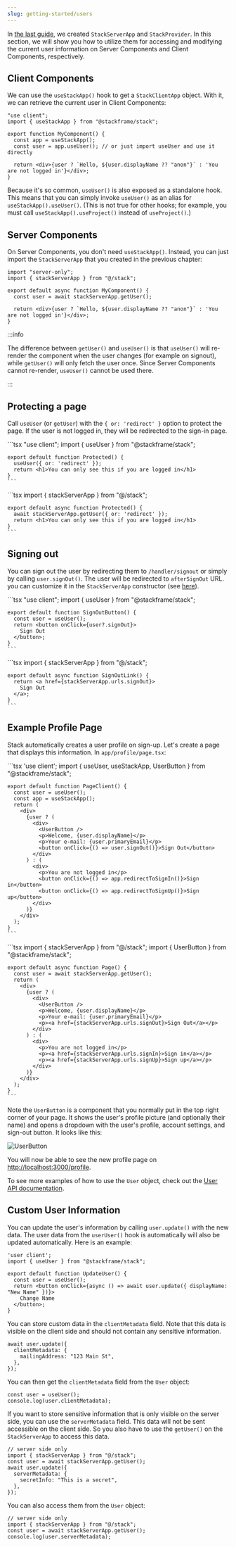 ```yaml
---
slug: getting-started/users
---
```



In [the last guide](./setup.mdx), we created `StackServerApp` and `StackProvider`. In this section, we will show you how to utilize them for accessing and modifying the current user information on Server Components and Client Components, respectively.

## Client Components

We can use the `useStackApp()` hook to get a `StackClientApp` object. With it, we can retrieve the current user in Client Components:

```tsx
"use client";
import { useStackApp } from "@stackframe/stack";

export function MyComponent() {
  const app = useStackApp();
  const user = app.useUser(); // or just import useUser and use it directly

  return <div>{user ? `Hello, ${user.displayName ?? "anon"}` : 'You are not logged in'}</div>;
}
```

Because it's so common, `useUser()` is also exposed as a standalone hook. This means that you can simply invoke `useUser()` as an alias for `useStackApp().useUser()`. (This is not true for other hooks; for example, you must call `useStackApp().useProject()` instead of `useProject()`.)

## Server Components

On Server Components, you don't need `useStackApp()`. Instead, you can just import the `StackServerApp` that you created in the previous chapter:

```tsx
import "server-only";
import { stackServerApp } from "@/stack";

export default async function MyComponent() {
  const user = await stackServerApp.getUser();

  return <div>{user ? `Hello, ${user.displayName ?? "anon"}` : 'You are not logged in'}</div>;
}
```

:::info

The difference between `getUser()` and `useUser()` is that `useUser()` will re-render the component when the user changes (for example on signout), while `getUser()` will only fetch the user once. Since Server Components cannot re-render, `useUser()` cannot be used there. 

:::


## Protecting a page

Call `useUser` (or `getUser`) with the `{ or: 'redirect' }` option to protect the page. If the user is not logged in, they will be redirected to the sign-in page.

<Tabs>
  <TabItem value="client" label="Client Component" default>
    ```tsx
    "use client";
    import { useUser } from "@stackframe/stack";

    export default function Protected() {
      useUser({ or: 'redirect' });
      return <h1>You can only see this if you are logged in</h1>
    }
    ```
  </TabItem>

  <TabItem value="server" label="Server Component">
    ```tsx
    import { stackServerApp } from "@/stack";

    export default async function Protected() {
      await stackServerApp.getUser({ or: 'redirect' });
      return <h1>You can only see this if you are logged in</h1>
    }
    ```
  </TabItem>
</Tabs>


## Signing out

You can sign out the user by redirecting them to `/handler/signout` or simply by calling `user.signOut()`. The user will be redirected to `afterSignOut` URL. you can customize it in the `StackServerApp` constructor (see [here](/docs/api-documentation/app)).


<Tabs>
  <TabItem value="client" label="user.signOut()" default>
    ```tsx
    "use client";
    import { useUser } from "@stackframe/stack";

    export default function SignOutButton() {
      const user = useUser();
      return <button onClick={user?.signOut}>
        Sign Out
      </button>;
    }
    ```
  </TabItem>

  <TabItem value="server" label="Redirect">
    ```tsx
    import { stackServerApp } from "@/stack";

    export default async function SignOutLink() {
      return <a href={stackServerApp.urls.signOut}>
        Sign Out
      </a>;
    }
    ```
  </TabItem>
</Tabs>


## Example Profile Page

Stack automatically creates a user profile on sign-up. Let's create a page that displays this information. In `app/profile/page.tsx`:

<Tabs>
  <TabItem value="client" label="Client Component" default>
    ```tsx
    'use client';
    import { useUser, useStackApp, UserButton } from "@stackframe/stack";

    export default function PageClient() {
      const user = useUser();
      const app = useStackApp();
      return (
        <div>
          {user ? (
            <div>
              <UserButton />
              <p>Welcome, {user.displayName}</p>
              <p>Your e-mail: {user.primaryEmail}</p>
              <button onClick={() => user.signOut()}>Sign Out</button>
            </div>
          ) : (
            <div>
              <p>You are not logged in</p>
              <button onClick={() => app.redirectToSignIn()}>Sign in</button>
              <button onClick={() => app.redirectToSignUp()}>Sign up</button>
            </div>
          )}
        </div>
      );
    }
    ```
  </TabItem>

  <TabItem value="server" label="Server Component">
    ```tsx
    import { stackServerApp } from "@/stack";
    import { UserButton } from "@stackframe/stack";

    export default async function Page() {
      const user = await stackServerApp.getUser();
      return (
        <div>
          {user ? (
            <div>
              <UserButton />
              <p>Welcome, {user.displayName}</p>
              <p>Your e-mail: {user.primaryEmail}</p>
              <p><a href={stackServerApp.urls.signOut}>Sign Out</a></p>
            </div>
          ) : (
            <div>
              <p>You are not logged in</p>
              <p><a href={stackServerApp.urls.signIn}>Sign in</a></p>
              <p><a href={stackServerApp.urls.signUp}>Sign up</a></p>
            </div>
          )}
        </div>
      );
    }
    ```
  </TabItem>
</Tabs>

Note the `UserButton` is a component that you normally put in the top right corner of your page. It shows the user's profile picture (and optionally their name) and opens a dropdown with the user's profile, account settings, and sign-out button. It looks like this:

![UserButton](../imgs/user-button.png)

You will now be able to see the new profile page on [http://localhost:3000/profile](http://localhost:3000/profile).

To see more examples of how to use the `User` object, check out the [User API documentation](../sdk/user.mdx).

## Custom User Information

You can update the user's information by calling `user.update()` with the new data. The user data from the `userUser()` hook is automatically will also be updated automatically. Here is an example:

```tsx
'user client';
import { useUser } from "@stackframe/stack";

export default function UpdateUser() {
  const user = useUser();
  return <button onClick={async () => await user.update({ displayName: "New Name" })}>
    Change Name
  </button>;
}
```

You can store custom data in the `clientMetadata` field. Note that this data is visible on the client side and should not contain any sensitive information.

```tsx
await user.update({
  clientMetadata: {
    mailingAddress: "123 Main St",
  },
});
```

You can then get the `clientMetadata` field from the `User` object:

```tsx
const user = useUser();
console.log(user.clientMetadata);
```

If you want to store sensitive information that is only visible on the server side, you can use the `serverMetadata` field. This data will not be sent accessible on the client side. So you also have to use the `getUser()` on the `StackServerApp` to access this data.

```tsx
// server side only
import { stackServerApp } from "@/stack";
const user = await stackServerApp.getUser();
await user.update({
  serverMetadata: {
    secretInfo: "This is a secret",
  },
});
```

You can also access them from the `User` object:

```tsx
// server side only
import { stackServerApp } from "@/stack";
const user = await stackServerApp.getUser();
console.log(user.serverMetadata);
```

